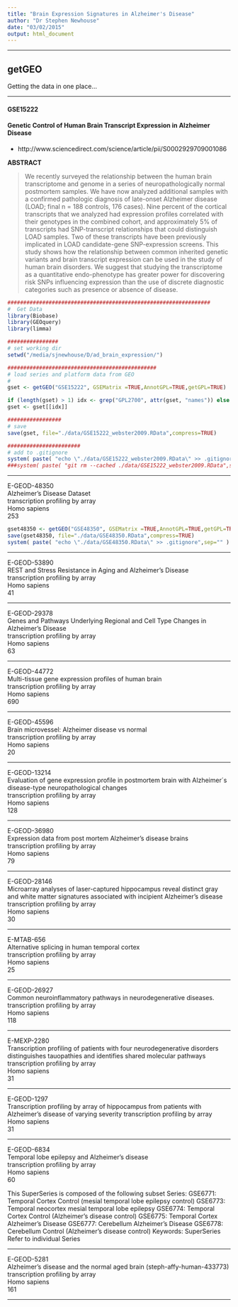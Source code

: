 ```yaml
---
title: "Brain Expression Signatures in Alzheimer's Disease"
author: "Dr Stephen Newhouse"
date: "03/02/2015"
output: html_document
---
```


***********************************

## getGEO

Getting the data in one place...

**********

#### GSE15222
#### Genetic Control of Human Brain Transcript Expression in Alzheimer Disease  
- http://www.sciencedirect.com/science/article/pii/S0002929709001086  

**ABSTRACT**  

> We recently surveyed the relationship between the human brain transcriptome and genome in a series of neuropathologically normal postmortem samples. We have now analyzed additional samples with a confirmed pathologic diagnosis of late-onset Alzheimer disease (LOAD; final n = 188 controls, 176 cases). Nine percent of the cortical transcripts that we analyzed had expression profiles correlated with their genotypes in the combined cohort, and approximately 5% of transcripts had SNP-transcript relationships that could distinguish LOAD samples. Two of these transcripts have been previously implicated in LOAD candidate-gene SNP-expression screens. This study shows how the relationship between common inherited genetic variants and brain transcript expression can be used in the study of human brain disorders. We suggest that studying the transcriptome as a quantitative endo-phenotype has greater power for discovering risk SNPs influencing expression than the use of discrete diagnostic categories such as presence or absence of disease.

```r

################################################################
#  Get Data
library(Biobase)
library(GEOquery)
library(limma)

################
# set working dir
setwd("/media/sjnewhouse/D/ad_brain_expression/")

###############################################
# load series and platform data from GEO
#
gset <- getGEO("GSE15222", GSEMatrix =TRUE,AnnotGPL=TRUE,getGPL=TRUE)

if (length(gset) > 1) idx <- grep("GPL2700", attr(gset, "names")) else idx <- 1
gset <- gset[[idx]]

#################
# save
save(gset, file="./data/GSE15222_webster2009.RData",compress=TRUE)

#######################
# add to .gitignore
system( paste( "echo \"./data/GSE15222_webster2009.RData\" >> .gitignore",sep="" ) )
###system( paste( "git rm --cached ./data/GSE15222_webster2009.RData",sep="" ) )

```

***********************************

E-GEOD-48350  
Alzheimer's Disease Dataset  
transcription profiling by array  
Homo sapiens  
253   

```r
gset48350 <- getGEO("GSE48350", GSEMatrix =TRUE,AnnotGPL=TRUE,getGPL=TRUE)
save(gset48350, file="./data/GSE48350.RData",compress=TRUE)
system( paste( "echo \"./data/GSE48350.RData\" >> .gitignore",sep="" ) )
```

*********************************** 

E-GEOD-53890  
REST and Stress Resistance in Aging and Alzheimer’s Disease  
transcription profiling by array  
Homo sapiens  
41  

***********************************

E-GEOD-29378  
Genes and Pathways Underlying Regional and Cell Type Changes in Alzheimer's Disease  
transcription profiling by array  
Homo sapiens  
63  

***********************************

E-GEOD-44772  
Multi-tissue gene expression profiles of human brain  
transcription profiling by array  
Homo sapiens  
690  

***********************************

E-GEOD-45596  
Brain microvessel: Alzheimer disease vs normal  
transcription profiling by array  
Homo sapiens  
20  

***********************************

E-GEOD-13214  
Evaluation of gene expression profile in postmortem brain with Alzheimer´s disease-type neuropathological changes  
transcription profiling by array  
Homo sapiens  
128  

***********************************

E-GEOD-36980  
Expression data from post mortem Alzheimer's disease brains  
transcription profiling by array  
Homo sapiens  
79  

***********************************

E-GEOD-28146  
Microarray analyses of laser-captured hippocampus reveal distinct gray and white matter signatures associated with incipient Alzheimer’s disease  
transcription profiling by array  
Homo sapiens  
30  

***********************************

E-MTAB-656  
Alternative splicing in human temporal cortex  
transcription profiling by array  
Homo sapiens  
25  

***********************************

E-GEOD-26927  
Common neuroinflammatory pathways in neurodegenerative diseases.  
transcription profiling by array  
Homo sapiens  
118  

***********************************

E-MEXP-2280  
Transcription profiling of patients with four neurodegenerative disorders distinguishes tauopathies and identifies shared molecular pathways  
transcription profiling by array  
Homo sapiens  
31  

***********************************

E-GEOD-1297  
Transcription profiling by array of hippocampus from patients with Alzheimer's disease of varying severity
transcription profiling by array  
Homo sapiens  
31  

***********************************

E-GEOD-6834  
Temporal lobe epilepsy and Alzheimer's disease  
transcription profiling by array  
Homo sapiens  
60  

This SuperSeries is composed of the following subset Series: GSE6771: Temporal Cortex Control (mesial temporal lobe epilepsy control) GSE6773: Temporal neocortex mesial temporal lobe epilepsy GSE6774: Temporal Cortex Control (Alzheimer's disease control) GSE6775: Temporal Cortex Alzheimer's Disease GSE6777: Cerebellum Alzheimer's Disease GSE6778: Cerebellum Control (Alzheimer's disease control) Keywords: SuperSeries Refer to individual Series

***********************************

E-GEOD-5281  
Alzheimer's disease and the normal aged brain (steph-affy-human-433773)  
transcription profiling by array  
Homo sapiens  
161  

***********************************
